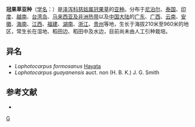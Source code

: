 {{Infraspeciesbox
| genus = Sagittaria
| species = guyanensis
| species_link = 冠果草
| subspecies = lappula
| authority =  (D. Don) Bojin
| synonyms = 
}}

'''冠果草亚种'''（[[学名|学名]]：{{lang|la|''Sagittaria guyanensis'' subsp. ''lappula''}}）是[[泽泻科|泽泻科]][[慈姑属|慈姑属]][[冠果草|冠果草]]的[[亚种|亚种]]。分布于[[尼泊尔|尼泊尔]]、[[泰国|泰国]]、[[印度|印度]]、[[越南|越南]]、[[台湾岛|台湾岛]]、[[马来西亚及非洲热带|马来西亚及非洲热带]]以及[[中国大陆|中国大陆]]的[[广东|广东]]、[[广西|广西]]、[[云南|云南]]、[[安徽|安徽]]、[[海南|海南]]、[[江西|江西]]、[[福建|福建]]、[[湖南|湖南]]、[[浙江|浙江]]、[[贵州|贵州]]等地，生长于海拔210米至960米的地区，常生长在湿地、稻田边、稻田中及水边，目前尚未由人工引种栽培。

== 异名 ==
* ''Lophotocarpus formosanus'' [[早田文藏|Hayata]]
* ''Lophotocarpus guayanensis'' auct. non (H. B. K.) J. G. Smith

== 参考文献 ==
<div class="references-small">
* {{cite web| url =http://www.bioinfo.cn/db05/KmzwSpecies.php?action=view&id=452| title =冠果草| work =《中国高等植物数据库全库》| publisher =中国科学院微生物研究所| author =昆明植物研究所| accessdate =2009-02-21| deadurl =yes| archiveurl =https://web.archive.org/web/20160305034601/http://www.bioinfo.cn/db05/KmzwSpecies.php?action=view&id=452| archivedate =2016-03-05}}
</div>
{{Taxonbar|from=Q10895142}}

[[Category:慈姑属|G]]


{{植物小作品}}